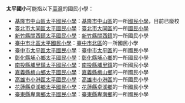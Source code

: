 '''太平國小'''可能指以下[[臺灣|臺灣]]的國民小學：

*[[基隆市中山區太平國民小學|基隆市中山區太平國民小學]]：[[基隆市|基隆市]][[中山區_(基隆市)|中山區]]的一所[[國民小學|國民小學]]，目前已廢校
*[[臺北市大同區太平國民小學|臺北市大同區太平國民小學]]：[[臺北市|臺北市]][[大同區_(臺北市)|大同區]]的一所[[國民小學|國民小學]]
*[[新竹縣關西鎮太平國民小學|新竹縣關西鎮太平國民小學]]：[[新竹縣|新竹縣]][[關西鎮_(臺灣)|關西鎮]]的一所國民小學
*[[臺中市北區太平國民小學|臺中市北區太平國民小學]]：[[臺中市|臺中市]][[北區_(台中市)|北區]]的一所國民小學
*[[臺中市太平區太平國民小學|臺中市太平區太平國民小學]]：[[臺中市|臺中市]][[太平區_(臺中市)|太平區]]的一所國民小學
*[[彰化縣埔心鄉太平國民小學|彰化縣埔心鄉太平國民小學]]：[[彰化縣|彰化縣]][[埔心鄉|埔心鄉]]的一所國民小學
*[[南投縣埔里鎮太平國民小學|南投縣埔里鎮太平國民小學]]：[[南投縣|南投縣]][[埔里鎮|埔里鎮]]的一所國民小學
*[[嘉義縣梅山鄉太平國民小學|嘉義縣梅山鄉太平國民小學]]：[[嘉義縣|嘉義縣]][[梅山鄉_(臺灣)|梅山鄉]]的一所國民小學
*[[高雄市小港區太平國民小學|高雄市小港區太平國民小學]]：[[高雄市|高雄市]][[小港區|小港區]]的一所國民小學
*[[花蓮縣卓溪鄉太平國民小學|花蓮縣卓溪鄉太平國民小學]]：[[花蓮縣|花蓮縣]][[卓溪鄉|卓溪鄉]]的一所國民小學
*[[臺東縣卑南鄉太平國民小學|臺東縣卑南鄉太平國民小學]]：[[臺東縣|臺東縣]][[卑南鄉|卑南鄉]]的一所國民小學

{{Disambig|Cat=四字教育機構消歧義}}